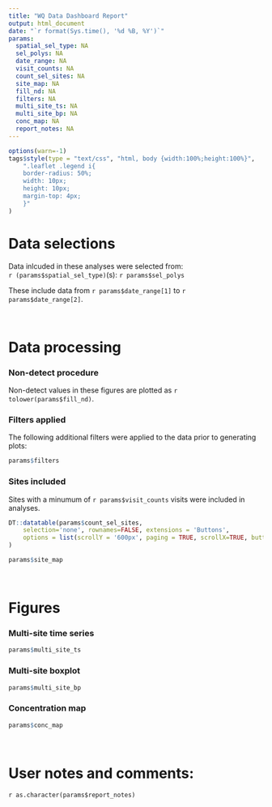 ```yaml
---
title: "WQ Data Dashboard Report"
output: html_document
date: "`r format(Sys.time(), '%d %B, %Y')`"
params:
  spatial_sel_type: NA
  sel_polys: NA
  date_range: NA
  visit_counts: NA
  count_sel_sites: NA
  site_map: NA
  fill_nd: NA
  filters: NA
  multi_site_ts: NA
  multi_site_bp: NA
  conc_map: NA
  report_notes: NA
---
```



<style type="text/css">
.main-container {
  max-width: 1800px;
  margin-left: auto;
  margin-right: auto;
}
</style>

```r
options(warn=-1)
tags$style(type = "text/css", "html, body {width:100%;height:100%}",
	".leaflet .legend i{
	border-radius: 50%;
	width: 10px;
	height: 10px;
	margin-top: 4px;
	}"
)
```


# Data selections
Data inlcuded in these analyses were selected from:  
`r (params$spatial_sel_type)`(s):  `r params$sel_polys`  
  
These include data from `r params$date_range[1]` to `r params$date_range[2]`.  

<br>

# Data processing
### Non-detect procedure
Non-detect values in these figures are plotted as `r tolower(params$fill_nd)`.

### Filters applied
The following additional filters were applied to the data prior to generating plots:
```r
params$filters
```

### Sites included
Sites with a minumum of `r params$visit_counts` visits were included in analyses.  

```r
DT::datatable(params$count_sel_sites,
	selection='none', rownames=FALSE, extensions = 'Buttons',
	options = list(scrollY = '600px', paging = TRUE, scrollX=TRUE, buttons = c('excel', "csv"))
)
```

```r
params$site_map
```

<br>

# Figures
### Multi-site time series
```r
params$multi_site_ts
```

### Multi-site boxplot
```r
params$multi_site_bp
```

### Concentration map
```r
params$conc_map
```

<br>

# User notes and comments:

`r as.character(params$report_notes)`

<br>
<br>
<br>
<br>
<br>
<br>
<br>

